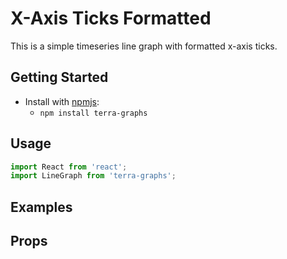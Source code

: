 
# X-Axis Ticks Formatted

This is a simple timeseries line graph with formatted x-axis ticks.

## Getting Started

- Install with [npmjs](https://www.npmjs.com):
  - `npm install terra-graphs`

## Usage

```jsx
import React from 'react';
import LineGraph from 'terra-graphs';
```
## Examples
<LineGraph />

## Props
<PropsTable />